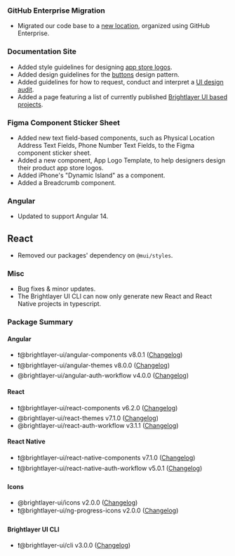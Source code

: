 
### GitHub Enterprise Migration

-   Migrated our code base to a [new location](https://github.com/etn-ccis?q=blui), organized using GitHub Enterprise.

### Documentation Site

-   Added style guidelines for designing [app store logos](/style/logo).
-   Added design guidelines for the [buttons](/patterns/buttons) design pattern.
-   Added guidelines for how to request, conduct and interpret a [UI design audit](/design/design-audit).
-   Added a page featuring a list of currently published [Brightlayer UI based projects](/community/blui-projects).

### Figma Component Sticker Sheet

-   Added new text field-based components, such as Physical Location Address Text Fields, Phone Number Text Fields, to the Figma component sticker sheet.
-   Added a new component, App Logo Template, to help designers design their product app store logos.
-   Added iPhone's "Dynamic Island" as a component.
-   Added a Breadcrumb component.

### Angular

-   Updated to support Angular 14.

## React

-   Removed our packages' dependency on `@mui/styles`.

### Misc

-   Bug fixes & minor updates.
-   The Brightlayer UI CLI can now only generate new React and React Native projects in typescript.

### Package Summary

#### Angular

-   ❗️@brightlayer-ui/angular-components v8.0.1 ([Changelog](https://github.com/etn-ccis/blui-angular-component-library/blob/master/CHANGELOG.md))
-   ❗️@brightlayer-ui/angular-themes v8.0.0 ([Changelog](https://github.com/etn-ccis/blui-angular-themes/blob/master/CHANGELOG.md))
-   @brightlayer-ui/angular-auth-workflow v4.0.0 ([Changelog](https://github.com/etn-ccis/blui-angular-workflows/blob/master/login-workflow/CHANGELOG.md))

#### React

-   ❗️@brightlayer-ui/react-components v6.2.0 ([Changelog](https://github.com/etn-ccis/blui-react-component-library/blob/master/CHANGELOG.md))
-   @brightlayer-ui/react-themes v7.1.0 ([Changelog](https://github.com/etn-ccis/blui-react-themes/blob/master/CHANGELOG.md))
-   @brightlayer-ui/react-auth-workflow v3.1.1 ([Changelog](https://github.com/etn-ccis/blui-react-workflows/blob/master/login-workflow/CHANGELOG.md))

#### React Native

-   ❗️@brightlayer-ui/react-native-components v7.1.0 ([Changelog](https://github.com/etn-ccis/blui-react-native-component-library/blob/master/CHANGELOG.md))
-   ❗️@brightlayer-ui/react-native-auth-workflow v5.0.1 ([Changelog](https://github.com/etn-ccis/blui-react-native-workflows/blob/master/login-workflow/CHANGELOG.md))

#### Icons

-   @brightlayer-ui/icons v2.0.0 ([Changelog](https://github.com/etn-ccis/blui-icons/blob/master/packages/icon-font/CHANGELOG.md))
-   ❗️@brightlayer-ui/ng-progress-icons v2.0.0 ([Changelog](https://github.com/etn-ccis/blui-progress-icons/blob/master/angular/CHANGELOG.md))

#### Brightlayer UI CLI

-   ❗️@brightlayer-ui/cli v3.0.0 ([Changelog](https://github.com/etn-ccis/blui-cli/blob/master/CHANGELOG.md))
